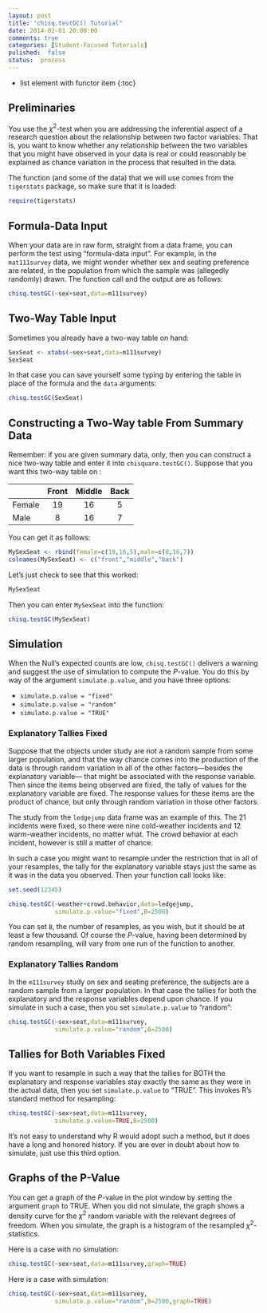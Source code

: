 ```yaml
---
layout: post
title: "chisq.testGC() Tutorial"
date: 2014-02-01 20:00:00
comments: true
categories: [Student-Focused Tutorials]
pulished:  false
status:  process
---
```


* list element with functor item
{:toc}

## Preliminaries

You use the $\chi^2$-test when you are addressing the inferential aspect of a research question about the relationship between two factor variables.  That is, you want to know whether any relationship between the two variables that you might have observed in your data is real or could reasonably be explained as chance variation in the process that resulted in the data.

The function (and some of the data) that we will use comes from the `tigerstats` package, so make sure that it is loaded:

```r
require(tigerstats)
```


## Formula-Data Input

When your data are in raw form, straight from a data frame, you can perform the test using "formula-data input".  For example, in the `mat111survey` data, we might wonder whether sex and seating preference are related, in the population from which the sample was (allegedly randomly) drawn.  The function call and the output are as follows:

```r
chisq.testGC(~sex+seat,data=m111survey)
```


## Two-Way Table Input

Sometimes you already have a two-way table on hand:

```r
SexSeat <- xtabs(~sex+seat,data=m111survey)
SexSeat
```

In that case you can save yourself some typing by entering the table in place of the formula and the `data` arguments:

```r
chisq.testGC(SexSeat)
```


## Constructing a Two-Way table From Summary Data

Remember:  if you are given summary data, only, then you can construct a nice two-way table and enter it into `chisquare.testGC()`.  Suppose that you want this two-way table on :

|   |Front|Middle|Back|
|:---------|:----------:|:----------:|:-----------:|
|Female|19|16|5|
|Male|8|16|7|

You can get it as follows:

```r
MySexSeat <- rbind(female=c(19,16,5),male=c(8,16,7))
colnames(MySexSeat) <- c("front","middle","back")
```

Let's just check to see that this worked:

```r
MySexSeat
```

Then you can enter `MySexSeat` into the function:

```r
chisq.testGC(MySexSeat)
```


## Simulation

When the Null's expected counts are low, `chisq.testGC()` delivers a warning and suggest the use of simulation to compute the $P$-value.  You do this by way of the argument `simulate.p.value`, and you have three options:

* `simulate.p.value = "fixed"`
* `simulate.p.value = "random"`
* `simulate.p.value = "TRUE"`

### Explanatory Tallies Fixed

Suppose that the objects under study are not a random sample from some larger population, and that the way chance comes into the production of the data is through random variation in all of the other factors---besides the explanatory variable--- that might be associated with the response variable.  Then since the items being observed are fixed, the tally of values for the explanatory variable are fixed.  The response values for these items are the product of chance, but only through random variation in those other factors.

The study from the `ledgejump` data frame was an example of this.  The 21 incidents were fixed, so there were nine cold-weather incidents and 12 warm-weather incidents, no matter what.  The crowd behavior at each incident, however is still a matter of chance.

In such a case you might want to resample under the restriction that in all of your resamples, the tally for the explanatory variable stays just the same as it was in the data you observed.  Then your function call looks like:

```r
set.seed(12345)
```


```r
chisq.testGC(~weather+crowd.behavior,data=ledgejump,
             simulate.p.value="fixed",B=2500)
```

You can set `B`, the number of resamples, as you wish, but it should be at least a few thousand.  Of course the $P$-value, having been determined by random resampling, will vary from one run of the function to another.


### Explanatory Tallies Random

In the `m111survey` study on sex and seating preference, the subjects are a random sample from a larger population.  In that case the tallies for both the explanatory and the response variables depend upon chance. If you simulate in such a case, then you set `simulate.p.value` to "random":

```r
chisq.testGC(~sex+seat,data=m111survey,
             simulate.p.value="random",B=2500)
```



## Tallies for Both Variables Fixed

If you want to resample in such a way that the tallies for BOTH the explanatory and response variables stay exactly the same as they were in the actual data, then you set `simulate.p.value` to "TRUE".  This invokes R's standard method for resampling:

```r
chisq.testGC(~sex+seat,data=m111survey,
             simulate.p.value=TRUE,B=2500)
```

It's not easy to understand why R would adopt such a method, but it does have a long and honored history.  If you are ever in doubt about how to simulate, just use this third option.

## Graphs of the P-Value

You can get a graph of the $P$-value in the plot window by setting the argument `graph` to TRUE.  When you did not simulate, the graph shows a density curve for the $\chi^2$ random variable with the relevant degrees of freedom.  When you simulate, the graph is a histogram of the resampled $\chi^2$-statistics.

Here is a case with no simulation:

```r
chisq.testGC(~sex+seat,data=m111survey,graph=TRUE)
```


Here is a case with simulation:


```r
chisq.testGC(~sex+seat,data=m111survey,
             simulate.p.value="random",B=2500,graph=TRUE)
```

